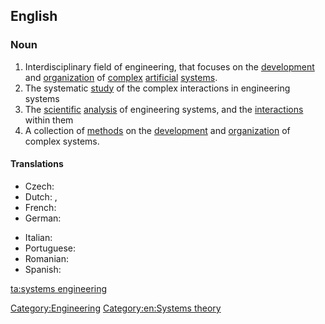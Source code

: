 ==English==

===Noun===
{{wikipedia}}

{{infl|en|noun|head=[[systems]] [[engineering]]}}
# Interdisciplinary field of engineering, that focuses on the [[development]] and [[organization]] of [[complex]] [[artificial]] [[system]]s.
# The systematic [[study]] of the complex interactions in engineering systems
# The [[scientific]] [[analysis]] of engineering systems, and the [[interaction]]s within them
# A collection of [[method]]s on the [[development]] and [[organization]] of complex systems.

====Translations====
{{trans-top|interdisciplinary field of engineering}}
* Czech: {{t-|cs|systémové inženýrství|n}}
* Dutch: {{t+|nl|systeemkunde}}, {{t+|nl|systeemleer}}
* French: {{t+|fr|ingénierie des systèmes|m|f}}
* German: {{t+|de|Systems Engineering|f}}
{{trans-mid}}
* Italian: {{t+|it|ingegneria dei sistemi}}
* Portuguese: {{t+|pt|engenharia de sistemas}}
* Romanian: {{t|ro|inginerie de sisteme}}
* Spanish: {{t-|es|ingeniería de sistemas}}
{{trans-bottom}}

[[Category:Engineering]]
[[Category:en:Systems theory]]

[[ta:systems engineering]]